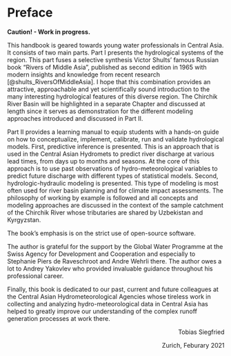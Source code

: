 # Preface {#Preface .unnumbered}

**Caution! - Work in progress.**

This handbook is geared towards young water professionals in Central Asia. It consists of two main parts. Part I presents the hydrological systems of the region. This part fuses a selective synthesis Victor Shults' famous Russian book "Rivers of Middle Asia", published as second edition in 1965 with modern insights and knowledge from recent research [@shults_RiversOfMiddleAsia]. I hope that this combination provides an attractive, approachable and yet scientifically sound introduction to the many interesting hydrological features of this diverse region. The Chirchik River Basin will be highlighted in a separate Chapter and discussed at length since it serves as demonstration for the different modeling approaches introduced and discussed in Part II.

Part II provides a learning manual to equip students with a hands-on guide on how to conceptualize, implement, calibrate, run and validate hydrological models. First, predictive inference is presented. This is an approach that is used in the Central Asian Hydromets to predict river discharge at various lead times, from days up to months and seasons. At the core of this approach is to use past observations of hydro-meteorological variables to predict future discharge with different types of statistical models. Second, hydrologic-hydraulic modeling is presented. This type of modeling is most often used for river basin planning and for climate impact assessments. The philosophy of working by example is followed and all concepts and modeling approaches are discussed in the context of the sample catchment of the Chirchik River whose tributaries are shared by Uzbekistan and Kyrgyzstan.

The book's emphasis is on the strict use of open-source software.

The author is grateful for the support by the Global Water Programme at the Swiss Agency for Development and Cooperation and especially to Stephanie Piers de Raveschroot and Andre Wehrli there. The author owes a lot to Andrey Yakovlev who provided invaluable guidance throughout his professional career.

Finally, this book is dedicated to our past, current and future colleagues at the Central Asian Hydrometeorological Agencies whose tireless work in collecting and analyzing hydro-meteorological data in Central Asia has helped to greatly improve our understanding of the complex runoff generation processes at work there.

::: {style="text-align: right"}
Tobias Siegfried
:::

::: {style="text-align: right"}
Zurich, Feburary 2021
:::
